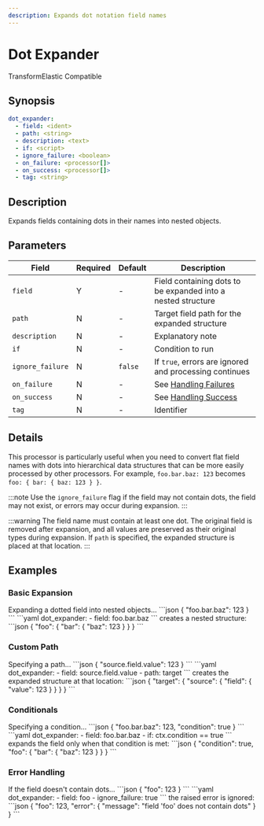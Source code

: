 ```yaml
---
description: Expands dot notation field names
---
```


# Dot Expander

<span class="theme-doc-version-badge badge badge--primary">Transform</span><span class="theme-doc-version-badge badge badge--secondary">Elastic Compatible</span>

## Synopsis

```yaml {2}
dot_expander:
  - field: <ident>
  - path: <string>
  - description: <text>
  - if: <script>
  - ignore_failure: <boolean>
  - on_failure: <processor[]>
  - on_success: <processor[]>
  - tag: <string>
```

## Description

Expands fields containing dots in their names into nested objects.

## Parameters

|Field|Required|Default|Description|
|---|---|---|---|
|`field`|Y|-|Field containing dots to be expanded into a nested structure|
|`path`|N|-|Target field path for the expanded structure|
|`description`|N|-|Explanatory note|
|`if`|N|-|Condition to run|
|`ignore_failure`|N|`false`|If `true`, errors are ignored and processing continues|
|`on_failure`|N|-|See [Handling Failures](../handling-failures.mdx)|
|`on_success`|N|-|See [Handling Success](../handling-success.mdx)|
|`tag`|N|-|Identifier|

## Details

This processor is particularly useful when you need to convert flat field names with dots into hierarchical data structures that can be more easily processed by other processors. For example, `foo.bar.baz: 123` becomes `foo: { bar: { baz: 123 } }`.

:::note
Use the `ignore_failure` flag if the field may not contain dots, the field may not exist, or errors may occur during expansion.
:::

:::warning
The field name must contain at least one dot. The original field is removed after expansion, and all values are preserved as their original types during expansion. If `path` is specified, the expanded structure is placed at that location.
:::

## Examples

### Basic Expansion

<ExampleGrid>
  <CommentCol>
    Expanding a dotted field into nested objects...
  </CommentCol>
  <CodeCol>
    ```json
    {
      "foo.bar.baz": 123
    }
    ```
    ```yaml
    dot_expander:
      - field: foo.bar.baz
    ```
  </CodeCol>
  <CommentCol>
    creates a nested structure:
  </CommentCol>
  <CodeCol>
    ```json
    {
      "foo": {
        "bar": {
          "baz": 123
        }
      }
    }
    ```
  </CodeCol>
</ExampleGrid>

### Custom Path

<ExampleGrid>
  <CommentCol>
    Specifying a path...
  </CommentCol>
  <CodeCol>
    ```json
    {
      "source.field.value": 123
    }
    ```
    ```yaml
    dot_expander:
      - field: source.field.value
      - path: target
    ```
  </CodeCol>
  <CommentCol>
    creates the expanded structure at that location:
  </CommentCol>
  <CodeCol>
    ```json
    {
      "target": {
        "source": {
          "field": {
            "value": 123
          }
        }
      }
    }
    ```
  </CodeCol>
</ExampleGrid>

### Conditionals

<ExampleGrid>
  <CommentCol>
    Specifying a condition...
  </CommentCol>
  <CodeCol>
    ```json
    {
      "foo.bar.baz": 123,
      "condition": true
    }
    ```
    ```yaml
    dot_expander:
      - field: foo.bar.baz
      - if: ctx.condition == true
    ```
  </CodeCol>
  <CommentCol>
    expands the field only when that condition is met:
  </CommentCol>
  <CodeCol>
    ```json
    {
      "condition": true,
      "foo": {
        "bar": {
          "baz": 123
        }
      }
    }
    ```
  </CodeCol>
</ExampleGrid>

### Error Handling

<ExampleGrid>
  <CommentCol>
    If the field doesn't contain dots...
  </CommentCol>
  <CodeCol>
    ```json
    {
      "foo": 123
    }
    ```
    ```yaml
    dot_expander:
      - field: foo
      - ignore_failure: true
    ```
  </CodeCol>
  <CommentCol>
    the raised error is ignored:
  </CommentCol>
  <CodeCol>
    ```json
    {
      "foo": 123,
      "error": {
        "message": "field 'foo' does not contain dots"
      }
    }
    ```
  </CodeCol>
</ExampleGrid>
